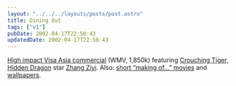 ```yaml
---
layout: "../../../layouts/posts/post.astro"
title: Dining Out
tags: ["v1"]
pubDate: 2002-04-17T22:50:43
updatedDate: 2002-04-17T22:50:43
---
```


[High impact Visa Asia commercial][1] (WMV, 1,850k) featuring [Crouching Tiger, Hidden Dragon][2] star [Zhang Ziyi][3]. Also: [short &#8220;making of&#8230;&#8221; movies][4] and [wallpapers][5].

[1]: http://www.visa-asia.com/visa_apac/offers/images/tvc.wmv
[2]: http://uk.imdb.com/Title?0190332 "Crouching Tiger, Hidden Dragon at IMDb UK"
[3]: http://uk.imdb.com/Name?Ziyi,+Zhang "Zhang Ziyi at IMDb UK"
[4]: http://www.visa-asia.com/visa_apac/offers/tvc_index.shtml
[5]: http://www.visa-asia.com/visa_apac/offers/tvc_wallpaper.shtml
